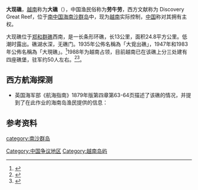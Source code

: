{{Infobox Disputed Islands
| plural = yes
| name             =大现礁
| image name       = Discovery Great Reef, Spratly Islands.png
| image caption    = 
| image size       = 
| locator map      = {{Location map+|Spratly Islands|float=center|width=300|caption=大现礁的位置 
|places=
{{location map~ |Spratly Islands|marksize=6 |lat=10.058889|long=113.854444
|label='''大现礁
''' |position=bottom}}
}}
| map_custom       = 
| native name      = 
| native name link = 
| other_names         =Discovery Great Reef 
| location         = [[南中国海|南中国海]]
| coordinates      = {{Coord|10|03|32|N|113|51|16|E|display=inline}}
| archipelago      = [[南沙群岛|南沙群岛]]
| total islands    = 
| major islands    = 
| area             = 24.8平方公里
| length           = 13公里
| width            =
| coastline        =
| highest mount    = 
| elevation        = 
| country = {{VNM}}
| country admin divisions title = 縣
| country admin divisions = [[慶和省|慶和省]][[長沙島縣|長沙島縣]]
| country claim = {{PRC}}
| country claim divisions title = 地級市
| country claim divisions = [[海南省|海南省]][[三沙市|三沙市]]
| country 1 claim = {{ROC}}
| country 1 claim divisions title = 直轄市
| country 1 claim divisions = [[高雄市|高雄市]][[旗津區|旗津區]]
| country 2 claim = {{PHL}}
| country 2 claim divisions title = 市
| country 2 claim divisions = [[巴拉望省|巴拉望省]][[卡拉揚市|卡拉揚市]]
| population       = [[越南人民軍|越南人民軍]]駐軍50人
| population as of = 
| density          = 
| ethnic groups    = 
| additional info  =
}} 
'''大现礁'''，[[越南|越南]]称为'''大礁'''（{{vie|v=Đá Lớn|hn=𥒥𡘯}}），中国渔民俗称为'''劳牛劳'''，西方文献称为 Discovery Great Reef，位于[[南中国海|南中国海]][[南沙群岛|南沙群岛]]中，现为[[越南|越南]]实际控制，[[中国|中国]]称对其拥有主权。

大现礁位于[[郑和群礁|郑和群礁]]西南，是一长条形环礁，长13公里，面积24.8平方公里。低潮时露出。礁湖水深，无礁门。1935年公佈名稱為「大覓出礁」，1947年和1983年公佈名稱為「大現礁」。<ref>{{Cite journal|title=文化生态学视角下的南海诸岛地名文化|author=赵静|url=http://www.rddl.com.cn/CN/abstract/abstract2806.shtml|journal=熱帶地理|issue=6|doi=|others=|year=2016|volume=36|page=1048|pmid=|access-date=2018-08-16|archive-date=2018-07-26|archive-url=https://web.archive.org/web/20180726201600/http://www.rddl.com.cn/CN/abstract/abstract2806.shtml|dead-url=yes}}</ref>1988年为越南占领，目前越南已在该礁上分三处建有四座礁堡，驻军约50人左右。<ref>{{Cite web |url=http://www.nansha.org.cn/islandsdatabase/3/129_daxian_jiao.html |title=南沙群岛在线 |accessdate=2011-06-18 |archive-date=2011-07-22 |archive-url=https://web.archive.org/web/20110722115132/http://www.nansha.org.cn/islandsdatabase/3/129_daxian_jiao.html |dead-url=no }}</ref><ref>{{Cite web |url=http://www.vn163.com/junshilishi/2010/0521/14058.html |title=中越快网：中国海监最新实拍的南沙大现礁海区 |access-date=2011-06-18 |archive-date=2014-11-29 |archive-url=https://web.archive.org/web/20141129154025/http://www.vn163.com/junshilishi/2010/0521/14058.html |dead-url=yes }}</ref>。
==西方航海探测==
* 英国海军部《航海指南》1879年版第四章第63-64页描述了该礁的情况，并提到了在此作业的海南岛渔民提供的信息：
{{Cquote|大现礁的南端经纬度为10°0'42"N., 113°51½′E.，是一个狭长的珊瑚暗礁，在落潮的时候，暗礁的大部分都能露出水面，还有几块巨大的岩石始终高于水平面。暗沙的中央是一个全封闭的狭长的泄湖。暗沙从南到北的距离为5英里，从南端到东北端也有五英里。南端有一英里宽，北端有半英里宽。除北边以外，东西南三面的海水深度都迅速增加到100英寻以上。北端的水深经Rifleman号在离岸边半英里的位置测量，约为42英寻；在其西南边⅓英里的位置，测得192英寻的水深，水下都是沙滩和珊瑚礁。海南岛的渔民说在大现礁东北方10英里的位置有一片暗礁，但这个地方还没有人去考察，航行的时候要注意避开。
<ref>The China Sea Directory. Vol. II. London, 1879.</ref>}}
==参考资料==
{{reflist}}

{{South China Sea Islands}}

[[Category:中国争议地区|Category:中国争议地区]]
[[Category:越南岛屿|Category:越南岛屿]]
[[category:南沙群岛|category:南沙群岛]]